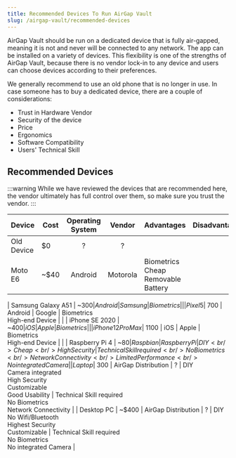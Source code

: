 ```yaml
---
title: Recommended Devices To Run AirGap Vault
slug: /airgap-vault/recommended-devices
---
```


AirGap Vault should be run on a dedicated device that is fully air-gapped, meaning it is not and never will be connected to any network. The app can be installed on a variety of devices. This flexibility is one of the strengths of AirGap Vault, because there is no vendor lock-in to any device and users can choose devices according to their preferences.

We generally recommend to use an old phone that is no longer in use. In case someone has to buy a dedicated device, there are a couple of considerations:

- Trust in Hardware Vendor
- Security of the device
- Price
- Ergonomics
- Software Compatibility
- Users' Technical Skill

## Recommended Devices

:::warning
While we have reviewed the devices that are recommended here, the vendor ultimately has full control over them, so make sure you trust the vendor.
:::

| Device             | Cost   |  Operating System   |    Vendor    | Advantages                                                                          | Disadvantages                                                                                                            |
| ------------------ | ------ | :-----------------: | :----------: | ----------------------------------------------------------------------------------- | ------------------------------------------------------------------------------------------------------------------------ |
| Old Device         | $0     |          ?          |      ?       |                                                                                     |                                                                                                                          |
| Moto E6            | ~$40   |       Android       |   Motorola   | Biometrics<br />Cheap <br />Removable Battery |                                     |

| Samsung Galaxy A51 | ~$300  |       Android       |   Samsung    | Biometrics                                                                          |                                                                                                                          |
| Pixel 5            | ~$700  |       Android       |    Google    | Biometrics<br />High-end Device                                                     |                                                                                                                          |
| iPhone SE 2020     | ~$400  |         iOS         |    Apple     | Biometrics                                                                          |                                                                                                                          |
| iPhone 12 Pro Max  | ~$1100 |         iOS         |    Apple     | Biometrics<br />High-end Device                                                     |                                                                                                                          |
| Raspberry Pi 4     | ~$80   |      Raspbian       | Raspberry Pi | DIY<br />Cheap<br />High Security                                                   | Technical Skill required<br />No Biometrics<br />Network Connectivity<br />Limited Performance<br />No integrated Camera |
| Laptop             | ~$300  | AirGap Distribution |      ?       | DIY<br />Camera integrated<br />High Security<br />Customizable<br />Good Usability | Technical Skill required<br />No Biometrics<br />Network Connectivity                                                    |
| Desktop PC         | ~$400  | AirGap Distribution |      ?       | DIY<br />No Wifi/Bluetooth<br />Highest Security<br />Customizable                  | Technical Skill required<br />No Biometrics<br />No integrated Camera                                                    |
